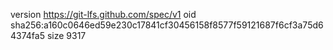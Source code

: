 version https://git-lfs.github.com/spec/v1
oid sha256:a160c0646ed59e230c17841cf30456158f8577f59121687f6cf3a75d64374fa5
size 9317
